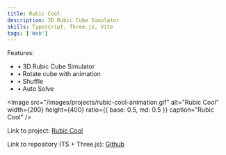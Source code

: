 ```yaml
---
title: Rubic Cool
description: 3D Rubic Cube Simulator
skills: Typescript, Three.js, Vite
tags: ['Web']
---
```


Features:

- • 3D Rubic Cube Simulator
- • Rotate cube with animation
- • Shuffle
- • Auto Solve

<Image
  src="/images/projects/rubic-cool-animation.gif"
  alt="Rubic Cool"
  width={200}
  height={400}
  ratio={{ base: 0.5, md: 0.5 }}
  caption="Rubic Cool"
/>

Link to project: <A href="https://rubic-cool.vercel.app/">Rubic Cool</A>

Link to repository (TS + Three.js): <A href="https://github.com/cholazzzb/rubic-cool">Github</A>